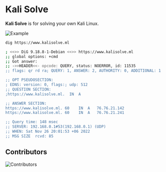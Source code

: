 
# Kali Solve

**Kali Solve** is for solving your own Kali Linux.


<Bleed>![Example](https://www.kalisolve.ml/demo.png)</Bleed>


```bash
dig https://www.kalisolve.ml
```


```bash
; <<>> DiG 9.18.8-1-Debian <<>> https://www.kalisolve.ml
;; global options: +cmd
;; Got answer:
;; ->>HEADER<<- opcode: QUERY, status: NOERROR, id: 11535
;; flags: qr rd ra; QUERY: 1, ANSWER: 2, AUTHORITY: 0, ADDITIONAL: 1

;; OPT PSEUDOSECTION:
; EDNS: version: 0, flags:; udp: 512
;; QUESTION SECTION:
;https://www.kalisolve.ml.	IN	A

;; ANSWER SECTION:
https://www.kalisolve.ml. 60	IN	A	76.76.21.142
https://www.kalisolve.ml. 60	IN	A	76.76.21.241

;; Query time: 148 msec
;; SERVER: 192.168.0.1#53(192.168.0.1) (UDP)
;; WHEN: Sat Nov 26 20:01:53 +06 2022
;; MSG SIZE  rcvd: 85
```


## Contributors

![Contributors](https://4.vercel.app/github/contributors/MohammadTaseenKhan/kali-solve?strokeopacity=1)

